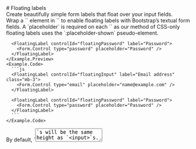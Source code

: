 
<GithubSource name="forms/floating-labels.mdx" />
# Floating labels

<div class="lead">
  Create beautifully simple form labels that float over your input fields.
</div>

<div class="row gy-5 pt-3">

  <Example title="Example">
    <Example.Intro>
      Wrap a `<Form.Control>` element in `<FloatingLabel>` to enable floating labels with
      Bootstrap’s textual form fields. A `placeholder` is required
      on each `<Form.Control>` as our method of CSS-only
      floating labels uses the `:placeholder-shown` pseudo-element.
    </Example.Intro>
    <Example.Preview>
      <FloatingLabel controlId="floatingInput" label="Email address" class="mb-3">
        <Form.Control type="email" placeholder="name@example.com" />
      </FloatingLabel>

      <FloatingLabel controlId="floatingPassword" label="Password">
        <Form.Control type="password" placeholder="Password" />
      </FloatingLabel>
    </Example.Preview>
    <Example.Code>
      ```js
      <FloatingLabel controlId="floatingInput" label="Email address" class="mb-3">
        <Form.Control type="email" placeholder="name@example.com" />
      </FloatingLabel>

      <FloatingLabel controlId="floatingPassword" label="Password">
        <Form.Control type="password" placeholder="Password" />
      </FloatingLabel>
      ```
    </Example.Code>
  </Example>

  <Example title="Textareas">
    <Example.Intro>
      By default, `<textarea>`s will be the same height as `<input>`s. To set a custom
      height on your `<textarea>`, do not use the `rows` attribute. Instead, set an
      explicit `height` (either inline or via custom CSS).
    </Example.Intro>
    <Example.Preview>
      <FloatingLabel controlId="floatingTextarea" label="Comments" class="mb-3">
        <Form.Control as="textarea" placeholder="Leave a comment here" />
      </FloatingLabel>

      <FloatingLabel controlId="floatingTextarea2" label="Comments">
        <Form.Control as="textarea" placeholder="Leave a comment here" style={{ height: '100px' }} />
      </FloatingLabel>
    </Example.Preview>
    <Example.Code>
      ```js
      <FloatingLabel controlId="floatingTextarea" label="Comments" class="mb-3">
        <Form.Control as="textarea" placeholder="Leave a comment here" />
      </FloatingLabel>

      <FloatingLabel controlId="floatingTextarea2" label="Comments">
        <Form.Control as="textarea" placeholder="Leave a comment here" style={{ height: '100px' }} />
      </FloatingLabel>
      ```
    </Example.Code>
  </Example>

  <Example title="Selects">
    <Example.Intro>
      Other than `<Form.Control>`, floating labels are only available on `<Form.Select>`s.
      They work in the same way, but unlike `<input>`s, they’ll always show the `<label>`
      in its floated state.
    </Example.Intro>
    <Example.Preview>
      <FloatingLabel controlId="floatingSelect" label="Works with selects">
        <Form.Select aria-label="Floating label select example">
          <option>Open this select menu</option>
          <option value="1">One</option>
          <option value="2">Two</option>
          <option value="3">Three</option>
        </Form.Select>
      </FloatingLabel>
    </Example.Preview>
    <Example.Code>
      ```js
      <FloatingLabel controlId="floatingSelect" label="Works with selects">
        <Form.Select aria-label="Floating label select example">
          <option>Open this select menu</option>
          <option value="1">One</option>
          <option value="2">Two</option>
          <option value="3">Three</option>
        </Form.Select>
      </FloatingLabel>
      ```
    </Example.Code>
  </Example>

  <Example title="Layout">
    <Example.Intro>
      When working with the Bootstrap grid system, be sure to place form
      elements within column classes.
    </Example.Intro>
    <Example.Preview>
      <Row class="g-2">
        <Col md>
          <FloatingLabel controlId="floatingInputGrid" label="Email address">
            <Form.Control type="email" placeholder="name@example.com" />
          </FloatingLabel>
        </Col>
        <Col md>
          <FloatingLabel controlId="floatingSelectGrid" label="Works with selects">
            <Form.Select aria-label="Floating label select example">
              <option>Open this select menu</option>
              <option value="1">One</option>
              <option value="2">Two</option>
              <option value="3">Three</option>
            </Form.Select>
          </FloatingLabel>
        </Col>
      </Row>
    </Example.Preview>
    <Example.Code>
      ```js
      <Row class="g-2">
        <Col md>
          <FloatingLabel controlId="floatingInputGrid" label="Email address">
            <Form.Control type="email" placeholder="name@example.com" />
          </FloatingLabel>
        </Col>
        <Col md>
          <FloatingLabel controlId="floatingSelectGrid" label="Works with selects">
            <Form.Select aria-label="Floating label select example">
              <option>Open this select menu</option>
              <option value="1">One</option>
              <option value="2">Two</option>
              <option value="3">Three</option>
            </Form.Select>
          </FloatingLabel>
        </Col>
      </Row>
      ```
    </Example.Code>
  </Example>

  <Example title="Customizing rendering">
    <Example.Intro>
      If you need greater control over the rendering, use the `<FormFloating>` component
      to wrap your input and label. Also note that the `<Form.Control>` must come first
      so we can utilize a sibling selector (e.g., ~).
    </Example.Intro>
    <Example.Preview>
      <FormFloating class="mb-3">
        <Form.Control id="floatingInputCustom" type="email"placeholder="name@example.com" />
        <label htmlFor="floatingInputCustom">Email address</label>
      </FormFloating>

      <FormFloating>
        <Form.Control id="floatingPasswordCustom" type="password" placeholder="Password" />
        <label htmlFor="floatingPasswordCustom">Password</label>
      </FormFloating>
    </Example.Preview>
    <Example.Code>
      ```js
      <FormFloating class="mb-3">
        <Form.Control id="floatingInputCustom" type="email"placeholder="name@example.com" />
        <label htmlFor="floatingInputCustom">Email address</label>
      </FormFloating>

      <FormFloating>
        <Form.Control id="floatingPasswordCustom" type="password" placeholder="Password" />
        <label htmlFor="floatingPasswordCustom">Password</label>
      </FormFloating>
      ```
    </Example.Code>
  </Example>


</div>

## Api
### Form.Floating
`import { Form } from "solid-bootstrap"'`

<table class="bg-white mb-0 table table-striped table-bordered">
  <thead>
    <tr><th>Name</th><th>Type</th><th>Default</th><th>Description</th></tr>
  </thead>
  <tbody>
    <tr><td>as </td><td><div>elementType</div></td><td><code>`<div>`</code></td><td><div><p>You can use a custom element type for this component.</p></div></td></tr>
    <tr><td>bsPrefix <sup class="text-danger">required</sup></td><td><div>string</div></td><td><code>'form-floating'</code></td><td><div><p>Change the underlying component CSS base class name and modifier class names prefix. <strong>This is an escape hatch</strong> for working with heavily customized bootstrap css.</p></div></td></tr>
  </tbody>
</table>


### FloatingLabel
`import { FloatingLabel } from "solid-bootstrap"'`

<table class="bg-white mb-0 table table-striped table-bordered">
  <thead>
    <tr><th>Name</th><th>Type</th><th>Default</th><th>Description</th></tr>
  </thead>
  <tbody>
    <tr><td>as </td><td><div>elementType</div></td><td></td><td><div><p>You can use a custom element type for this component.</p></div></td></tr>
    <tr><td>controlId </td><td><div>string</div></td><td></td><td><div><p>Sets <code>id</code> on <code>&lt;FormControl&gt;</code> and <code>htmlFor</code> on <code>&lt;label&gt;</code>.</p></div></td></tr>
    <tr><td>label <sup class="text-danger">required</sup></td><td><div>node</div></td><td></td><td><div><p>Form control label.</p></div></td></tr>
  </tbody>
</table>
